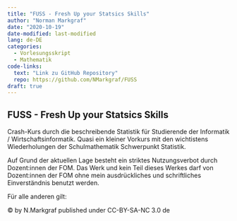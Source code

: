 ```yaml
---
title: "FUSS - Fresh Up your Statsics Skills"
author: "Norman Markgraf"
date: "2020-10-19"
date-modified: last-modified
lang: de-DE
categories: 
  - Vorlesungsskript
  - Mathematik
code-links:
  text: "Link zu GitHub Repository"
  repo: https://github.com/NMarkgraf/FUSS
draft: true
---
```


## FUSS - Fresh Up your Statsics Skills 

Crash-Kurs durch die beschreibende Statistik für Studierende der Informatik / Wirtschaftsinformatik. Quasi ein kleiner Vorkurs mit den wichtistens Wiederholungen der Schulmathematik Schwerpunkt Statistik.

Auf Grund der aktuellen Lage besteht ein striktes Nutzungsverbot durch Dozent:innen der FOM. Das Werk und kein Teil dieses Werkes darf von Dozent:innen der FOM ohne mein ausdrückliches und schriftliches Einverständnis benutzt werden.

Für alle anderen gilt:

&copy; by N.Markgraf published under CC-BY-SA-NC 3.0 de
